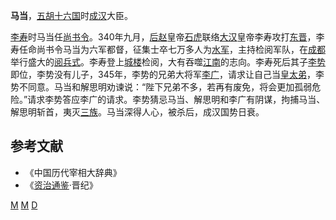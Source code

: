 '''马当'''{{BD|？||345年|}}，[[五胡十六国|五胡十六国]]时[[成汉|成汉]]大臣。

[[李寿|李寿]]时马当任[[尚书令|尚书令]]。340年九月，[[后赵|后赵]]皇帝[[石虎|石虎]]联络[[成汉|大汉]]皇帝李寿攻打[[东晋|东晋]]，李寿任命尚书令马当为六军都督，征集士卒七万多人为[[水军|水军]]，主持检阅军队，在[[成都|成都]]举行盛大的[[阅兵式|阅兵式]]。李寿登上[[城楼|城楼]]检阅，大有吞噬[[江南|江南]]的志向。李寿死后其子[[李势|李势]]即位，李势没有儿子，345年，李势的兄弟大将军[[李廣_(成漢)|李广]]，请求让自己当[[皇太弟|皇太弟]]，李势不同意。马当和解思明劝谏说：“陛下兄弟不多，若再有废免，将会更加孤弱危险。”请求李势答应李广的请求。李势猜忌马当、解思明和李广有阴谋，拘捕马当、解思明斩首，夷灭[[三族|三族]]。马当深得人心，被杀后，成汉国势日衰。
==参考文献==
* 《中国历代宰相大辞典》
* 《[[资治通鉴|资治通鉴]]·晋纪》
[[分类:成汉官员|M]]
[[分类:五胡十六国被处决者|M]]
[[分类:马姓|D]]